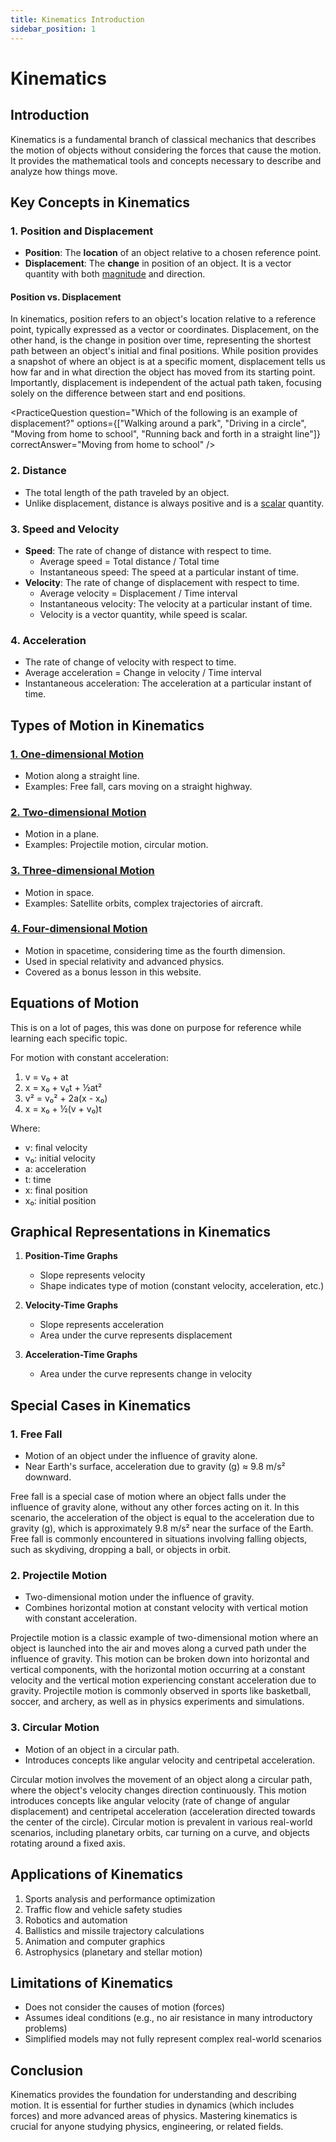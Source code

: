 ```yaml
---
title: Kinematics Introduction
sidebar_position: 1
---
```



# Kinematics

## Introduction

Kinematics is a fundamental branch of classical mechanics that describes the motion of objects without considering the forces that cause the motion. It provides the mathematical tools and concepts necessary to describe and analyze how things move.

## Key Concepts in Kinematics

### 1. Position and Displacement

- **Position**: The **location** of an object relative to a chosen reference point.
- **Displacement**: The **change** in position of an object. It is a vector quantity with both [magnitude](/docs/dictionary#magnitude) and direction. 

#### Position vs. Displacement
In kinematics, position refers to an object's location relative to a reference point, typically expressed as a vector or coordinates. Displacement, on the other hand, is the change in position over time, representing the shortest path between an object's initial and final positions. While position provides a snapshot of where an object is at a specific moment, displacement tells us how far and in what direction the object has moved from its starting point. Importantly, displacement is independent of the actual path taken, focusing solely on the difference between start and end positions.

<PracticeQuestion
    question="Which of the following is an example of displacement?"
    options={["Walking around a park", "Driving in a circle", "Moving from home to school", "Running back and forth in a straight line"]}
    correctAnswer="Moving from home to school"
/>

### 2. Distance

- The total length of the path traveled by an object.
- Unlike displacement, distance is always positive and is a [scalar](/docs/dictionary#scalar) quantity.

### 3. Speed and Velocity

- **Speed**: The rate of change of distance with respect to time.
    - Average speed = Total distance / Total time
    - Instantaneous speed: The speed at a particular instant of time.
- **Velocity**: The rate of change of displacement with respect to time.
    - Average velocity = Displacement / Time interval
    - Instantaneous velocity: The velocity at a particular instant of time.
    - Velocity is a vector quantity, while speed is scalar.

### 4. Acceleration

- The rate of change of velocity with respect to time.
- Average acceleration = Change in velocity / Time interval
- Instantaneous acceleration: The acceleration at a particular instant of time.

## Types of Motion in Kinematics

### [1. One-dimensional Motion](/docs/classical-mechanics/kinematics/one-dimensional-motion)

- Motion along a straight line.
- Examples: Free fall, cars moving on a straight highway.

### [2. Two-dimensional Motion](/docs/classical-mechanics/kinematics/two-dimensional-motion)

- Motion in a plane.
- Examples: Projectile motion, circular motion.

### [3. Three-dimensional Motion](/docs/classical-mechanics/kinematics/three-dimensional-motion)

- Motion in space.
- Examples: Satellite orbits, complex trajectories of aircraft.

### [4. Four-dimensional Motion](/docs/classical-mechanics/kinematics/four-dimensional-motion)

- Motion in spacetime, considering time as the fourth dimension.
- Used in special relativity and advanced physics.
- Covered as a bonus lesson in this website.

## Equations of Motion

This is on a lot of pages, this was done on purpose for reference while learning each specific topic.

For motion with constant acceleration:

1. v = v₀ + at
2. x = x₀ + v₀t + ½at²
3. v² = v₀² + 2a(x - x₀)
4. x = x₀ + ½(v + v₀)t

Where:
- v: final velocity
- v₀: initial velocity
- a: acceleration
- t: time
- x: final position
- x₀: initial position

## Graphical Representations in Kinematics

1. **Position-Time Graphs**
    - Slope represents velocity
    - Shape indicates type of motion (constant velocity, acceleration, etc.)

2. **Velocity-Time Graphs**
    - Slope represents acceleration
    - Area under the curve represents displacement

3. **Acceleration-Time Graphs**
    - Area under the curve represents change in velocity

## Special Cases in Kinematics

### 1. Free Fall

- Motion of an object under the influence of gravity alone.
- Near Earth's surface, acceleration due to gravity (g) ≈ 9.8 m/s² downward.

Free fall is a special case of motion where an object falls under the influence of gravity alone, without any other forces acting on it. In this scenario, the acceleration of the object is equal to the acceleration due to gravity (g), which is approximately 9.8 m/s² near the surface of the Earth. Free fall is commonly encountered in situations involving falling objects, such as skydiving, dropping a ball, or objects in orbit.

### 2. Projectile Motion

- Two-dimensional motion under the influence of gravity.
- Combines horizontal motion at constant velocity with vertical motion with constant acceleration.

Projectile motion is a classic example of two-dimensional motion where an object is launched into the air and moves along a curved path under the influence of gravity. This motion can be broken down into horizontal and vertical components, with the horizontal motion occurring at a constant velocity and the vertical motion experiencing constant acceleration due to gravity. Projectile motion is commonly observed in sports like basketball, soccer, and archery, as well as in physics experiments and simulations.

### 3. Circular Motion

- Motion of an object in a circular path.
- Introduces concepts like angular velocity and centripetal acceleration.

Circular motion involves the movement of an object along a circular path, where the object's velocity changes direction continuously. This motion introduces concepts like angular velocity (rate of change of angular displacement) and centripetal acceleration (acceleration directed towards the center of the circle). Circular motion is prevalent in various real-world scenarios, including planetary orbits, car turning on a curve, and objects rotating around a fixed axis.

## Applications of Kinematics

1. Sports analysis and performance optimization
2. Traffic flow and vehicle safety studies
3. Robotics and automation
4. Ballistics and missile trajectory calculations
5. Animation and computer graphics
6. Astrophysics (planetary and stellar motion)

## Limitations of Kinematics

- Does not consider the causes of motion (forces)
- Assumes ideal conditions (e.g., no air resistance in many introductory problems)
- Simplified models may not fully represent complex real-world scenarios

## Conclusion

Kinematics provides the foundation for understanding and describing motion. It is essential for further studies in dynamics (which includes forces) and more advanced areas of physics. Mastering kinematics is crucial for anyone studying physics, engineering, or related fields.